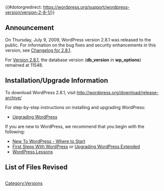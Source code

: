 {{#dotorgredirect: https://wordpress.org/support/wordpress-version/version-2-8-1/}}
{{Languages|
{{en|Version 2.8.1}}
{{ja|Version 2.8.1}}
}}

== Announcement ==
On Thursday, July 9, 2009, WordPress version 2.8.1 was released to the public. For information on the bug fixes and security enhancements in this version, see [[Changelog/2.8.1|Changelog for 2.8.1]].  

For [[Version_2.8.1|Version 2.8.1]], the database version ('''db_version''' in '''wp_options''') remained at 11548.

==Installation/Upgrade Information==
To download WordPress 2.8.1, visit http://wordpress.org/download/release-archive/

For step-by-step instructions on installing and upgrading WordPress:

* [[Upgrading WordPress]]

If you are new to WordPress, we recommend that you begin with the following:
* [[New To WordPress - Where to Start]]
* [[First Steps With WordPress]] or [[Upgrading WordPress Extended]]
* [[WordPress Lessons]]
<!--
== New User Features ==
*

== Developer / Power User Stuff ==
*
-->
==List of Files Revised==
<pre>

</pre>

{{Versions}}

[[Category:Versions]]